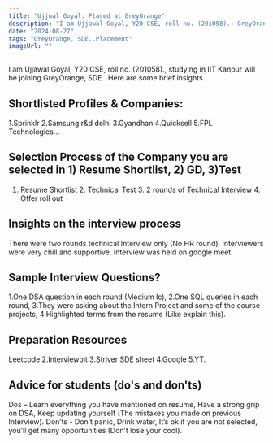 ```yaml
---
title: "Ujjwal Goyal: Placed at GreyOrange"
description: "I am Ujjawal Goyal, Y20 CSE, roll no. (201058).: GreyOrange, SDE."
date: "2024-08-27"
tags: "GreyOrange, SDE.,Placement"
imageUrl: ""
---
```


I am Ujjawal Goyal, Y20 CSE, roll no. (201058)., studying in IIT Kanpur will be joining GreyOrange, SDE.. Here are some brief insights. 

## Shortlisted Profiles & Companies:
1.Sprinklr 2.Samsung r&d delhi 3.Gyandhan 4.Quicksell 5.FPL Technologies...

## Selection Process of the Company you are selected in 1) Resume Shortlist, 2) GD, 3)Test
1. Resume Shortlist 2. Technical Test 3. 2 rounds of Technical Interview 4. Offer roll out

##  Insights on the interview process
There were two rounds technical Interview only (No HR round). Interviewers were very chill and supportive. Interview was held on google meet.

## Sample Interview Questions? 
1.One DSA question in each round (Medium lc), 2.One SQL queries in each round, 3.They were asking about the Intern Project and some of the course projects, 4.Highlighted terms from the resume (Like explain this).

## Preparation Resources
Leetcode 2.Interviewbit 3.Striver SDE sheet 4.Google 5.YT.

## Advice for students (do's and don'ts)
Dos – Learn everything you have mentioned on resume, Have a strong grip on DSA, Keep updating yourself (The mistakes you made on previous Interview). Don’ts - Don’t panic, Drink water, It’s ok if you are not selected, you’ll get many opportunities (Don’t lose your cool).

